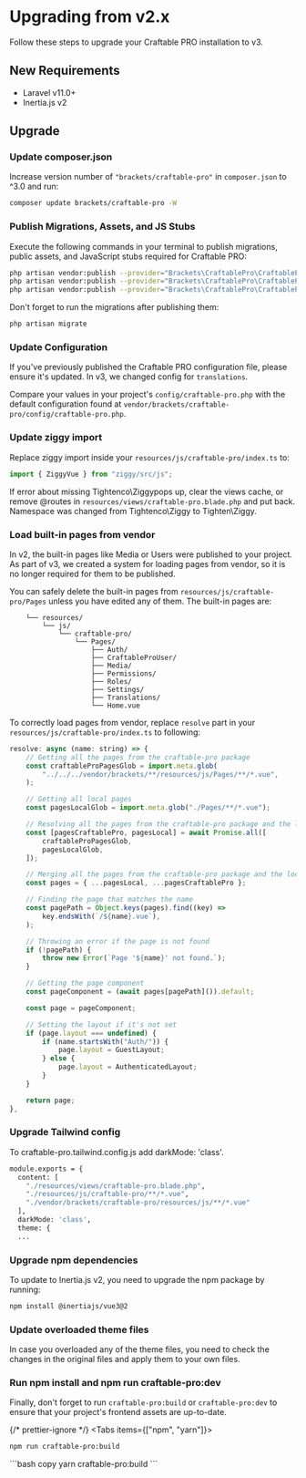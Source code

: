 
# Upgrading from v2.x
Follow these steps to upgrade your Craftable PRO installation to v3.

## New Requirements
- Laravel v11.0+
- Inertia.js v2

## Upgrade
<div className="steps-container">

### Update composer.json
Increase version number of `"brackets/craftable-pro"` in `composer.json` to ^3.0 and run:

```bash copy
composer update brackets/craftable-pro -W
```

### Publish Migrations, Assets, and JS Stubs
Execute the following commands in your terminal to publish migrations, public assets, and JavaScript stubs required for Craftable PRO:
```bash copy
php artisan vendor:publish --provider="Brackets\CraftablePro\CraftableProServiceProvider" --tag="craftable-pro-migrations"
php artisan vendor:publish --provider="Brackets\CraftablePro\CraftableProServiceProvider" --tag="craftable-pro-public"
php artisan vendor:publish --provider="Brackets\CraftablePro\CraftableProServiceProvider" --tag="craftable-pro-js-stubs"
```

Don't forget to run the migrations after publishing them:
```bash copy
php artisan migrate
```

### Update Configuration

If you've previously published the Craftable PRO configuration file, please ensure it's updated.
In v3, we changed config for `translations`.

Compare your values in your project's `config/craftable-pro.php` with the default configuration found at `vendor/brackets/craftable-pro/config/craftable-pro.php`.

### Update ziggy import

Replace ziggy import inside your `resources/js/craftable-pro/index.ts` to:

```js copy
import { ZiggyVue } from "ziggy/src/js";
```

If error about missing Tightenco\Ziggypops up, clear the views cache, or remove @routes in `resources/views/craftable-pro.blade.php` and put back. Namespace was changed from Tightenco\Ziggy to Tighten\Ziggy.

### Load built-in pages from vendor

In v2, the built-in pages like Media or Users were published to your project.
As part of v3, we created a system for loading pages from vendor, so it is no longer required for them to be published.

You can safely delete the built-in pages from `resources/js/craftable-pro/Pages` unless you have edited any of them.
The built-in pages are:

```
    └── resources/
        └── js/
            └── craftable-pro/
                └── Pages/
                    ├── Auth/
                    ├── CraftableProUser/
                    ├── Media/
                    ├── Permissions/
                    ├── Roles/
                    ├── Settings/
                    ├── Translations/
                    └── Home.vue
```


To correctly load pages from vendor, replace `resolve` part in your `resources/js/craftable-pro/index.ts` to following:

```js copy
resolve: async (name: string) => {
    // Getting all the pages from the craftable-pro package
    const craftableProPagesGlob = import.meta.glob(
        "../../../vendor/brackets/**/resources/js/Pages/**/*.vue",
    );

    // Getting all local pages
    const pagesLocalGlob = import.meta.glob("./Pages/**/*.vue");

    // Resolving all the pages from the craftable-pro package and the local package
    const [pagesCraftablePro, pagesLocal] = await Promise.all([
        craftableProPagesGlob,
        pagesLocalGlob,
    ]);

    // Merging all the pages from the craftable-pro package and the local package with the local ones taking precedence
    const pages = { ...pagesLocal, ...pagesCraftablePro };

    // Finding the page that matches the name
    const pagePath = Object.keys(pages).find((key) =>
        key.endsWith(`/${name}.vue`),
    );

    // Throwing an error if the page is not found
    if (!pagePath) {
        throw new Error(`Page '${name}' not found.`);
    }

    // Getting the page component
    const pageComponent = (await pages[pagePath]()).default;

    const page = pageComponent;

    // Setting the layout if it's not set
    if (page.layout === undefined) {
        if (name.startsWith("Auth/")) {
            page.layout = GuestLayout;
        } else {
            page.layout = AuthenticatedLayout;
        }
    }

    return page;
},
```

### Upgrade Tailwind config

To craftable-pro.tailwind.config.js add darkMode: 'class'.

```bash copy
module.exports = {
  content: [
    "./resources/views/craftable-pro.blade.php",
    "./resources/js/craftable-pro/**/*.vue",
    "./vendor/brackets/craftable-pro/resources/js/**/*.vue"
  ],
  darkMode: 'class',
  theme: {
  ...
```

### Upgrade npm dependencies

To update to Inertia.js v2, you need to upgrade the npm package by running:

```bash copy
npm install @inertiajs/vue3@2
```

### Update overloaded theme files

In case you overloaded any of the theme files, you need to check the changes in the original files and apply them to your own files.

### Run npm install and npm run craftable-pro:dev

Finally, don't forget to run `craftable-pro:build` or `craftable-pro:dev` to ensure that your project's frontend assets are up-to-date.

{/* prettier-ignore */}
<Tabs items={["npm", "yarn"]}>
  <Tab>
  ```bash copy
npm run craftable-pro:build
```
  </Tab>
  <Tab>
  ```bash copy
yarn craftable-pro:build
```
  </Tab>
</Tabs>

</div>
